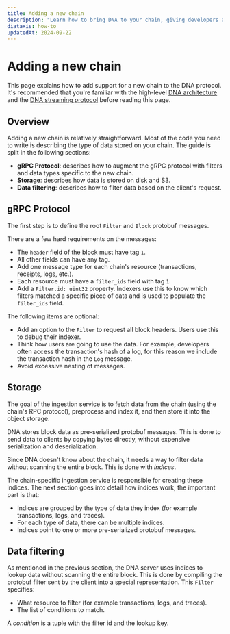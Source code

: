 ```yaml
---
title: Adding a new chain
description: "Learn how to bring DNA to your chain, giving developers access to the best indexing platform on the market."
diataxis: how-to
updatedAt: 2024-09-22
---
```


# Adding a new chain

This page explains how to add support for a new chain to the DNA protocol. It's recommended that you're familiar with the high-level [DNA architecture](/docs/v2/dna/architecture) and the [DNA streaming protocol](/docs/v2/dna/protocol) before reading this page.

## Overview

Adding a new chain is relatively straightforward. Most of the code you need to write is describing the type of data stored on your chain.
The guide is split in the following sections:

 - **gRPC Protocol**: describes how to augment the gRPC protocol with filters and data types specific to the new chain.
 - **Storage**: describes how data is stored on disk and S3. 
 - **Data filtering**: describes how to filter data based on the client's request.

## gRPC Protocol

The first step is to define the root `Filter` and `Block` protobuf messages.

There are a few hard requirements on the messages:

 - The `header` field of the block must have tag `1`.
 - All other fields can have any tag.
 - Add one message type for each chain's resource (transactions, receipts, logs, etc.).
 - Each resource must have a `filter_ids` field with tag `1`.
 - Add a `Filter.id: uint32` property. Indexers use this to know which filters matched a specific piece of data and is used to populate the `filter_ids` field.

The following items are optional:

 - Add an option to the `Filter` to request all block headers. Users use this to debug their indexer.
 - Think how users are going to use the data. For example, developers often access the transaction's hash of a log, for this reason we include the transaction hash in the `Log` message.
 - Avoid excessive nesting of messages.

## Storage

The goal of the ingestion service is to fetch data from the chain (using the chain's RPC protocol), preprocess and index it, and then store it into the object storage.

DNA stores block data as pre-serialized protobuf messages. This is done to send data to clients by 
copying bytes directly, without expensive serialization and deserialization.

Since DNA doesn't know about the chain, it needs a way to filter data without scanning the entire block.
This is done with _indices_.

The chain-specific ingestion service is responsible for creating these indices. The next section goes into
detail how indices work, the important part is that:

 - Indices are grouped by the type of data they index (for example transactions, logs, and traces).
 - For each type of data, there can be multiple indices.
 - Indices point to one or more pre-serialized protobuf messages.

## Data filtering

As mentioned in the previous section, the DNA server uses indices to lookup data without scanning the entire block.
This is done by compiling the protobuf filter sent by the client into a special representation.
This `Filter` specifies:

 - What resource to filter (for example transactions, logs, and traces).
 - The list of conditions to match.

A _condition_ is a tuple with the filter id and the lookup key.
